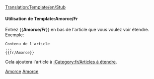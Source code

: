 <noinclude>[[Translation:Template/en/Stub]]</noinclude><noinclude></noinclude>{{fr/Fenêtre de message| type  = annonce
| image = en/StubIcon.png
| texte = <strong>Amorce</strong><br>Cet article est une amorce. Merci, si vous le pouvez, [{{fullurl:{{NAMESPACE}}:{{PAGENAME}}|action=edit}} de le compléter].
}}<includeonly>{{{1|[[Category:en/Articles à étendre]]}}}</includeonly><noinclude>

====Utilisation de Template:Amorce/Fr====
Entrez <nowiki>{{</nowiki>'''Amorce/Fr'''<nowiki>}}</nowiki> en bas de l'article que vous voulez voir étendre. Exemple:
<pre>
Contenu de l'article
...
{{fr/Amorce}}
</pre>
Cela ajoutera l'article à [[:Category:fr/Articles à étendre]].

[[Category:fr/Templates|Amorce]][[Category:fr/Fenêtres de message|Amorce]]</noinclude>